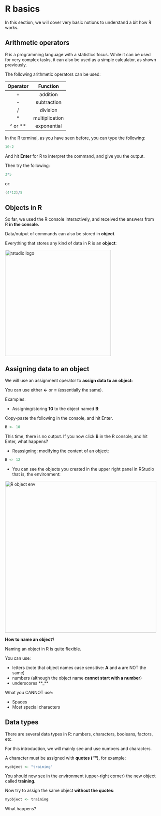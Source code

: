 # R basics

In this section, we will cover very basic notions to understand a bit how R works.

## Arithmetic operators

R is a programming language with a statistics focus. While it can be used for very complex tasks, it can also be used as a simple calculator, as shown previously.

The following arithmetic operators can be used:

| Operator  | Function      |
|:--------: |:-------------:|
|     +     | addition      |
|     -     | subtraction   |
|     /     | division      |
|     *     | multiplication|
|  ^ or **  | exponential   |

In the R terminal, as you have seen before, you can type the following:

```r
10-2
```

And hit **Enter** for R to interpret the command, and give you the output.

Then try the following:

```r
3*5
```

or:

```r
(4*12)/5
```


## Objects in R

So far, we  used the R console interactively, and received the answers from R **in the console.**

Data/output of commands can also be stored in **object**.

Everything that stores any kind of data in R is an **object**:

<img src="images/R_basics_objects.png" alt="rstudio logo" width="350"/>

## Assigning data to an object

We will use an assignment operator to **assign data to an object:**

You can use either **<-** or **=** (essentially the same).

Examples:

* Assigning/storing **10** to the object named **B**:

Copy-paste the following in the console, and hit Enter.

```r
B <- 10
```

This time, there is no output. If you now click **B** in the R console, and hit Enter, what happens?

* Reassigning: modifying the content of an object:

```r
B <- 12
```

* You can see the objects you created in the upper right panel in RStudio that is, the environment:

<img src="images/R_basics_object_env.png" alt="R object env" width="500"/>

**How to name an object?**

Naming an object in R is quite flexible.

You can use:

* letters (note that object names case sensitive: **A** and **a** are NOT the same)
* numbers (although the object name **cannot start with a number**)
* underscores **_**

What you CANNOT use:

* Spaces
* Most special characters

## Data types

There are several data types in R: numbers, characters, booleans, factors, etc.

For this introduction, we will mainly see and use numbers and characters.

A character must be assigned with **quotes ("")**, for example:

```r
myobject <- "training"
```

You should now see in the environment (upper-right corner) the new object called **training**.

Now try to assign the same object **without the quotes**:

```r
myobject <- training
```

What happens?




